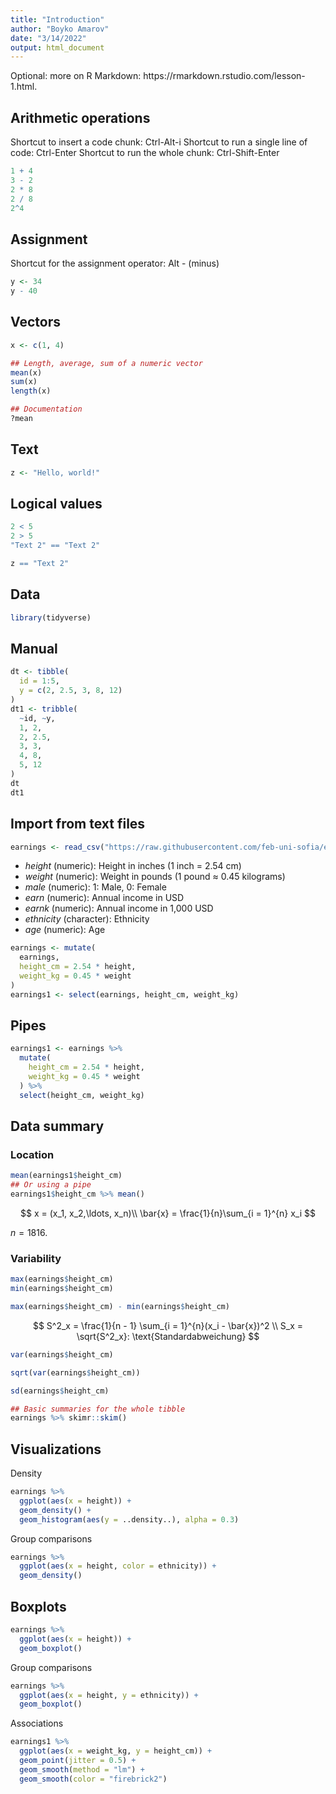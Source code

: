 ```yaml
---
title: "Introduction"
author: "Boyko Amarov"
date: "3/14/2022"
output: html_document
---
```


Optional: more on R Markdown: https://rmarkdown.rstudio.com/lesson-1.html.

## Arithmetic operations

Shortcut to insert a code chunk: Ctrl-Alt-i
Shortcut to run a single line of code: Ctrl-Enter
Shortcut to run the whole chunk: Ctrl-Shift-Enter

```r
1 + 4
3 - 2
2 * 8
2 / 8
2^4
```

## Assignment

Shortcut for the assignment operator: Alt - (minus)
```r
y <- 34
y - 40
```

## Vectors

```r
x <- c(1, 4)
```


```r
## Length, average, sum of a numeric vector
mean(x)
sum(x)
length(x)
```


```r
## Documentation
?mean
```

## Text

```r
z <- "Hello, world!"
```


## Logical values

```r
2 < 5
2 > 5
"Text 2" == "Text 2"
```

```r
z == "Text 2"
```

## Data

```r
library(tidyverse)
```

## Manual

```r
dt <- tibble(
  id = 1:5,
  y = c(2, 2.5, 3, 8, 12)
)
dt1 <- tribble(
  ~id, ~y,
  1, 2,
  2, 2.5,
  3, 3,
  4, 8,
  5, 12
)
dt
dt1
```

## Import from text files

```r
earnings <- read_csv("https://raw.githubusercontent.com/feb-uni-sofia/econometrics2021/main/data/earnings.csv")
```

- _height_ (numeric): Height in inches (1 inch = 2.54 cm)
- _weight_ (numeric): Weight in pounds (1 pound $\approx$ 0.45 kilograms)
- _male_ (numeric): 1: Male, 0: Female
- _earn_ (numeric): Annual income in USD
- _earnk_ (numeric): Annual income in 1,000 USD
- _ethnicity_ (character): Ethnicity
- _age_ (numeric): Age


```r
earnings <- mutate(
  earnings,
  height_cm = 2.54 * height,
  weight_kg = 0.45 * weight
)
earnings1 <- select(earnings, height_cm, weight_kg)
```

## Pipes

```r
earnings1 <- earnings %>%
  mutate(
    height_cm = 2.54 * height,
    weight_kg = 0.45 * weight
  ) %>%
  select(height_cm, weight_kg)
```


## Data summary

### Location

```r
mean(earnings1$height_cm)
## Or using a pipe
earnings1$height_cm %>% mean()
```


$$
x = (x_1, x_2,\ldots, x_n)\\
\bar{x} = \frac{1}{n}\sum_{i = 1}^{n} x_i
$$

$n = 1816$.


### Variability

```r
max(earnings$height_cm)
min(earnings$height_cm)
```

```r
max(earnings$height_cm) - min(earnings$height_cm)
```

$$
S^2_x = \frac{1}{n - 1} \sum_{i = 1}^{n}(x_i - \bar{x})^2 \\
S_x = \sqrt{S^2_x}: \text{Standardabweichung}
$$

```r
var(earnings$height_cm)
```

```r
sqrt(var(earnings$height_cm))
```

```r
sd(earnings$height_cm)
```

```r
## Basic summaries for the whole tibble
earnings %>% skimr::skim()
```

## Visualizations

Density

```r
earnings %>%
  ggplot(aes(x = height)) +
  geom_density() +
  geom_histogram(aes(y = ..density..), alpha = 0.3)
```

Group comparisons

```r
earnings %>%
  ggplot(aes(x = height, color = ethnicity)) +
  geom_density()
```

## Boxplots

```r
earnings %>%
  ggplot(aes(x = height)) +
  geom_boxplot()
```

Group comparisons

```r
earnings %>%
  ggplot(aes(x = height, y = ethnicity)) +
  geom_boxplot()
```

Associations
```r
earnings1 %>%
  ggplot(aes(x = weight_kg, y = height_cm)) +
  geom_point(jitter = 0.5) +
  geom_smooth(method = "lm") +
  geom_smooth(color = "firebrick2")
```
